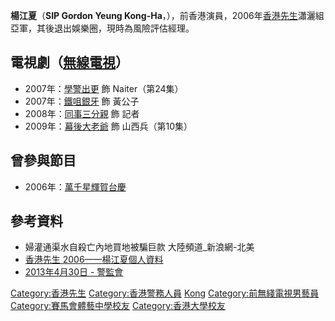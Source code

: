 '''楊江夏'''（'''SIP Gordon Yeung Kong-Ha'''，{{bd|1987年}}），前香港演員，2006年[[香港先生|香港先生]]瀟灑組亞軍，其後退出娛樂圈，現時為風險評估經理。

==電視劇（[[無線電視|無線電視]]）==
*2007年：[[學警出更|學警出更]] 飾 Naiter（第24集）
*2007年：[[鐵咀銀牙|鐵咀銀牙]] 飾 黃公子
*2008年：[[同事三分親|同事三分親]] 飾 記者
*2009年：[[幕後大老爺|幕後大老爺]] 飾 山西兵（第10集）

==曾參與節目==
*2006年：[[萬千星輝賀台慶|萬千星輝賀台慶]]

==參考資料==
*婦灌通渠水自殺亡內地買地被騙巨款 大陸頻道_新浪網-北美
*[https://web.archive.org/web/20141020231609/http://tvcity.tvb.com/special/mrhk2006/profile/profile09.html 香港先生 2006——楊江夏個人資料]
*[http://www.ipcc.gov.hk/doc/tc/download/meetings/20130430.pdf 2013年4月30日 - 警監會]{{dead link|date=2018年3月 |bot=InternetArchiveBot |fix-attempted=yes }}
{{香港人物小作品}}
{{DEFAULTSORT:Yeung}}
[[Category:香港先生|Category:香港先生]]
[[Category:香港警務人員|Category:香港警務人員]]
[[Category:楊姓|Kong]]
[[Category:前無綫電視男藝員|Category:前無綫電視男藝員]]
[[Category:賽馬會體藝中學校友|Category:賽馬會體藝中學校友]]
[[Category:香港大學校友|Category:香港大學校友]]
